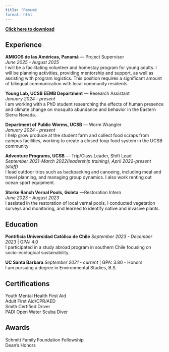```yaml
---
title: "Resumé
format: html
---
```


[**Click here to download**](resume.pdf)

## Experience
**AMIGOS de las Américas, Panamá** — Project Supervisor <br>
*June 2025 - August 2025* <br>
I will be a facilitating volunteer and homestay program for young adults. I will be planning  activities, providing mentorship and support, as well as assisting with program logistics. This position requires a significant amount of bilingual communication with local community residents

**Young Lab, UCSB EEMB Department** — Research Assistant <br>
*January 2024 - present* <br>
I am working with a PhD student researching the effects of human presence and climate change on mosquito abundance and behavior in the Eastern Sierra Nevada.

**Department of Public Worms, UCSB** — Worm Wrangler <br>
*January 2024 - present* <br>
I help grow produce at the student farm and collect food scraps from campus facilities, working to create a closed-loop food system in the UCSB community

**Adventure Programs, UCSB** — Trip/Class Leader, Shift Lead <br>
*September 2021-March 2022(leadership training), April 2022-present (staff)* <br>
I lead outdoor trips such as backpacking and canoeing, including meal and travel planning, and managing group dynamics. I also work renting out ocean sport equipment.

**Storke Ranch Vernal Pools, Goleta** —Restoration Intern <br>
*June 2023 - August  2023* <br>
I assisted in the restoration of local vernal pools, I  conducted vegetation surveys and monitoring, and learned to identify native and invasive plants.

## Education
**Pontificia Universidad Católica de Chile**
*September 2023 - December 2023* | GPA: 4.0 <br>
I participated in a study abroad program in southern Chile focusing on socio-ecological sustainability. 

**UC Santa Barbara**
*September 2021 - current* | GPA: 3.80 - Honors <br>
I am pursuing a degree in Environmental Studies, B.S.

## Certifications
Youth Mental Health First Aid <br>
Adult First Aid/CPR/AED <br>
Smith Certified Driver <br>
PADI Open Water Scuba Diver <br>

## Awards 
Schmitt Family Foundation Fellowship <br>
Dean’s Honors




